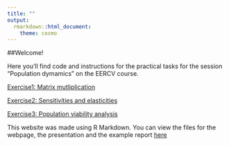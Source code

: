 ---
title: ""
output:
  rmarkdown::html_document:
    theme: cosmo
---

##Welcome!

Here you'll find code and instructions for the practical tasks for the session "Population dymamics" on the EERCV course. 

[Exercise1: Matrix mutliplication](Activity/MatrixMultiplication.html)  

[Exercise2: Sensitivities and elasticities](Activity/SensitivitiesAndElasticities.html)  

[Exercise3: Population viability analysis](Activity/PopulationViabilityAnalysis.html)  


This website was made using R Markdown. You can view the files for the webpage, the presentation and the example report [here](https://github.com/Fogelstrom/IntroToRMarkdown_BiostatIII_2018)
